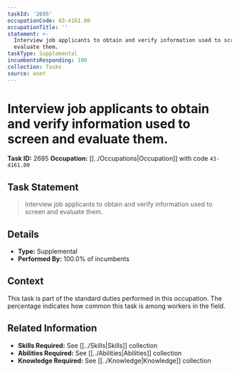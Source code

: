 ```yaml
---
taskId: '2695'
occupationCode: 43-4161.00
occupationTitle: ''
statement: >-
  Interview job applicants to obtain and verify information used to screen and
  evaluate them.
taskType: Supplemental
incumbentsResponding: 100
collection: Tasks
source: onet
---
```

# Interview job applicants to obtain and verify information used to screen and evaluate them.

**Task ID:** 2695
**Occupation:** [[../Occupations|Occupation]] with code `43-4161.00`

## Task Statement

> Interview job applicants to obtain and verify information used to screen and evaluate them.

## Details

- **Type:** Supplemental
- **Performed By:** 100.0% of incumbents

## Context

This task is part of the standard duties performed in this occupation. The percentage indicates how common this task is among workers in the field.

## Related Information

- **Skills Required:** See [[../Skills|Skills]] collection
- **Abilities Required:** See [[../Abilities|Abilities]] collection
- **Knowledge Required:** See [[../Knowledge|Knowledge]] collection
